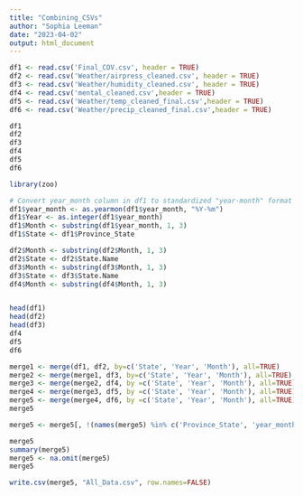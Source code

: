 ```yaml
---
title: "Combining_CSVs"
author: "Sophia Leeman"
date: "2023-04-02"
output: html_document
---
```


```r
df1 <- read.csv('Final_COV.csv', header = TRUE)
df2 <- read.csv('Weather/airpress_cleaned.csv', header = TRUE)
df3 <- read.csv('Weather/humidity_cleaned.csv', header = TRUE)
df4 <- read.csv('mental_cleaned.csv',header = TRUE)
df5 <- read.csv('Weather/temp_cleaned_final.csv',header = TRUE)
df6 <- read.csv('Weather/precip_cleaned_final.csv',header = TRUE)

```

```r
df1
df2
df3
df4
df5
df6
```

```r
library(zoo)

# Convert year_month column in df1 to standardized "year-month" format
df1$year_month <- as.yearmon(df1$year_month, "%Y-%m")
df1$Year <- as.integer(df1$year_month)
df1$Month <- substring(df1$year_month, 1, 3)
df1$State <- df1$Province_State

df2$Month <- substring(df2$Month, 1, 3)
df2$State <- df2$State.Name
df3$Month <- substring(df3$Month, 1, 3)
df3$State <- df3$State.Name
df4$Month <- substring(df4$Month, 1, 3)


head(df1)
head(df2)
head(df3)
df4
df5
df6
```


```r
merge1 <- merge(df1, df2, by=c('State', 'Year', 'Month'), all=TRUE)
merge2 <- merge(merge1, df3, by=c('State', 'Year', 'Month'), all=TRUE)
merge3 <- merge(merge2, df4, by =c('State', 'Year', 'Month'), all=TRUE)
merge4 <- merge(merge3, df5, by =c('State', 'Year', 'Month'), all=TRUE)
merge5 <- merge(merge4, df6, by =c('State', 'Year', 'Month'), all=TRUE)
merge5

```


```r

merge5 <- merge5[, !(names(merge5) %in% c('Province_State', 'year_month', 'State.Name.x', 'State.Name.y'))]

merge5
summary(merge5)
merge5 <- na.omit(merge5)
merge5

write.csv(merge5, "All_Data.csv", row.names=FALSE)
```